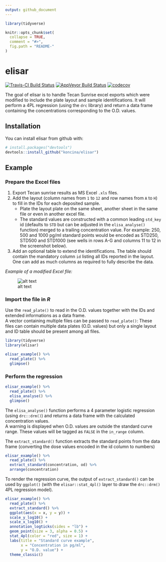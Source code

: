 ```yaml
---
output: github_document
---
```

```r
library(tidyverse)
```

<!-- README.md is generated from README.Rmd. Please edit that file -->

```r
knitr::opts_chunk$set(
  collapse = TRUE,
  comment = "#>",
  fig.path = "README-"
)
```

# elisar

[![Travis-CI Build Status](https://travis-ci.org/koncina/elisar.svg?branch=master)](https://travis-ci.org/koncina/elisar)
[![AppVeyor Build Status](https://ci.appveyor.com/api/projects/status/github/koncina/elisar?branch=master&svg=true)](https://ci.appveyor.com/project/koncina/elisar)
[![codecov](https://codecov.io/gh/koncina/elisar/branch/master/graph/badge.svg)](https://codecov.io/gh/koncina/elisar)


The goal of elisar is to handle Tecan Sunrise excel exports which were modified to include the plate layout and sample identifications. It will perform a 4PL regression (using the `drc` library) and return a data frame containing the concentrations corresponding to the O.D. values.

## Installation

You can install elisar from github with:

```r
# install.packages("devtools")
devtools::install_github("koncina/elisar")
```

## Example

### Prepare the Excel files

1. Export Tecan sunrise results as MS Excel `.xls` files.
2. Add the layout (column names from `1` to `12` and row names from `A` to `H`) to fill in the IDs for each deposited sample.
    - Plate the layout plate on the same sheet, another sheet in the same file or even in another excel file.
    - The standard values are constructed with a common leading `std_key` id (defaults to `STD` but can be adjusted in the `elisa_analyse()` function) merged to a trailing concentration value. For example: 250, 500 and 1000 pg/ml standard points would be encoded as STD250, STD500 and STD1000 (see wells in rows A-G and columns 11 to 12 in the screenshot below).
3. Add an optional table to extend the identifications. The table should contain the mandatory column `id` listing all IDs reported in the layout. One can add as much columns as required to fully describe the data.

_Example of a modified Excel file: _

![alt text](man/figures/README-xls.png)

### Import the file in _R_

Use the `read_plate()` to read in the O.D. values together with the IDs and extended informations as a data frame.\
A vector containing multiple files can be passed to `read_plate()`: These files can contain multiple data plates (O.D. values) but only a single layout and ID table should be present among all files.

```r
library(tidyverse)
library(elisar)

elisar_example() %>%
  read_plate() %>%
  glimpse()
```

### Perform the regression

```r
elisar_example() %>%
  read_plate() %>%
  elisa_analyse() %>%
  glimpse()
```

The `elisa_analyse()` function performs a 4 parameter logistic regression (using `drc::drm()`) and returns a data frame with the calculated concentration values.\
A warning is displayed when O.D. values are outside the standard curve range. These values will be tagged as `FALSE` in the `in_range` column.

The `extract_standard()` function extracts the standard points from the data frame (converting the dose values encoded in the id column to numbers)

```r
elisar_example() %>%
  read_plate() %>%
  extract_standard(concentration, od) %>%
  arrange(concentration)
```

To render the regression curve, the output of `extract_standard()` can be used by `ggplot()` (with the `elisar::stat_4pl()` layer to draw the `drc::drm()` 4PL regression model).

```r
elisar_example() %>%
  read_plate() %>%
  extract_standard() %>%
  ggplot(aes(x = x, y = y)) +
  scale_y_log10() +
  scale_x_log10() +
  annotation_logticks(sides = "lb") +
  geom_point(size = 3, alpha = 0.5) +
  stat_4pl(color = "red", size = 1) +
  labs(title = "Standard curve example",
       x = "Concentration in pg/ml",
       y = "O.D. value") +
  theme_classic()
```

